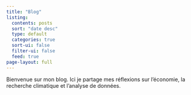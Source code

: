 ```yaml
---
title: "Blog"
listing:
  contents: posts
  sort: "date desc"
  type: default
  categories: true
  sort-ui: false
  filter-ui: false
  feed: true
page-layout: full
---
```


Bienvenue sur mon blog. Ici je partage mes réflexions sur l'économie, la recherche climatique et l'analyse de données.
